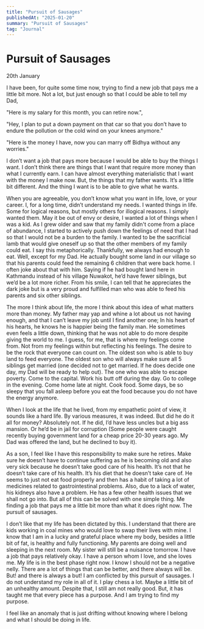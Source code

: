 ```yaml
---
title: "Pursuit of Sausages"
publishedAt: "2025-01-20"
summary: "Pursuit of Sausages"
tag: "Journal"
---
```


# Pursuit of Sausages

20th January

I have been, for quite some time now, trying to find a new job that pays me a little bit more. Not a lot, but just enough so that I could be able to tell my Dad,

"Here is my salary for this month, you can retire now.",

"Hey, I plan to put a down payment on that car so that you don’t have to endure the pollution or the cold wind on your knees anymore."

"Here is the money I have, now you can marry off Bidhya without any worries."

I don’t want a job that pays more because I would be able to buy the things I want. I don’t think there are things that I want that require more money than what I currently earn. I can have almost everything materialistic that I want with the money I make now. But, the things that my father wants. It’s a little bit different. And the thing I want is to be able to give what he wants.

When you are agreeable, you don’t know what you want in life, love, or your career. I, for a long time, didn’t understand my needs. I wanted things in life. Some for logical reasons, but mostly others for illogical reasons. I simply wanted them. May it be out of envy or desire, I wanted a lot of things when I was a kid. As I grew older and saw that my family didn't come from a place of abundance, I started to actively push down the feelings of need that I had so that I would not be a burden to the family. I wanted to be the sacrificial lamb that would give oneself up so that the other members of my family could eat. I say this metaphorically. Thankfully, we always had enough to eat. Well, except for my Dad. He actually bought some land in our village so that his parents could feed the remaining 6 children that were back home. I often joke about that with him. Saying if he had bought land here in Kathmandu instead of his village Nuwakot, he’d have fewer siblings, but we’d be a lot more richer. From his smile, I can tell that he appreciates the dark joke but is a very proud and fulfilled man who was able to feed his parents and six other siblings.

The more I think about life, the more I think about this idea of what matters more than money. My father may yap and whine a lot about us not having enough, and that I can’t leave my job until I find another one; In his heart of his hearts, he knows he is happier being the family man. He sometimes even feels a little down, thinking that he was not able to do more despite giving the world to me. I guess, for me, that is where my feelings come from. Not from my feelings within but reflecting his feelings. The desire to be the rock that everyone can count on. The oldest son who is able to buy land to feed everyone. The oldest son who will always make sure all 5 siblings get married (one decided not to get married. If he does decide one day, my Dad will be ready to help out). The one who was able to escape poverty. Come to the capital. Work his butt off during the day. Go to college in the evening. Come home late at night. Cook food. Some days, be so sleepy that you fall asleep before you eat the food because you do not have the energy anymore.

When I look at the life that he lived, from my empathetic point of view, it sounds like a hard life. By various measures, it was indeed. But did he do it all for money? Absolutely not. If he did, I’d have less uncles but a big ass mansion. Or he’d be in jail for corruption (Some people were caught recently buying government land for a cheap price 20-30 years ago. My Dad was offered the land, but he declined to buy it).

As a son, I feel like I have this responsibility to make sure he retires. Make sure he doesn’t have to continue suffering as he is becoming old and also very sick because he doesn’t take good care of his health. It’s not that he doesn’t take care of his health. It’s his diet that he doesn’t take care of. He seems to just not eat food properly and then has a habit of taking a lot of medicines related to gastrointestinal problems. Also, due to a lack of water, his kidneys also have a problem. He has a few other health issues that we shall not go into. But all of this can be solved with one simple thing. Me finding a job that pays me a little bit more than what it does right now. The pursuit of sausages.

I don’t like that my life has been dictated by this. I understand that there are kids working in coal mines who would love to swap their lives with mine. I know that I am in a lucky and grateful place where my body, besides a little bit of fat, is healthy and fully functioning. My parents are doing well and sleeping in the next room. My sister will still be a nuisance tomorrow. I have a job that pays relatively okay. I have a person whom I love, and she loves me. My life is in the best phase right now. I know I should not be a negative nelly. There are a lot of things that can be better, and there always will be. But! and there is always a but! I am conflicted by this pursuit of sausages. I do not understand my role in all of it. I play chess a lot. Maybe a little bit of an unhealthy amount. Despite that, I still am not really good. But, it has taught me that every piece has a purpose. And I am trying to find my purpose.

I feel like an anomaly that is just drifting without knowing where I belong and what I should be doing in life.

